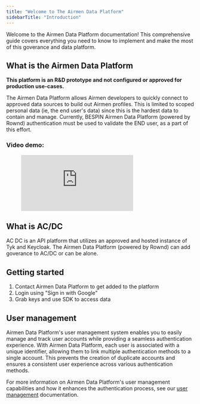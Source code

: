 ```yaml
---
title: "Welcome to The Airmen Data Platform"
sidebarTitle: "Introduction"
---
```

Welcome to the Airmen Data Platform documentation! This comprehensive guide covers everything you need to know to implement and make the most of this goverance and data platform.  

## What is the Airmen Data Platform
**This platform is an R&D prototype and not configured or approved for production use-cases.**

The Airmen Data Platform allows Airmen developers to quickly connect to approved data sources to build out Airmen profiles.  This is limited to scoped personal data (ie, the end user's data) since this is the hardest data to contain and manage.  Currently, BESPIN Airmen Data Platform (powered by Rownd) authentication must be used to validate the END user, as a part of this effort.

### Video demo: 

<figure class="video_container">
  <iframe src="https://www.loom.com/embed/2d1fc9caa80a42aaa201256e9c41943e" frameborder="0" webkitallowfullscreen mozallowfullscreen allowfullscreen></iframe>
</figure>


## What is AC/DC
AC DC is an API platform that utilizes an approved and hosted instance of Tyk and Keycloak.  The Airmen Data Platform (powered by Rownd) can add goverance to AC/DC or can be alone. 

## Getting started
1. Contact Airmen Data Platform to get added to the platform
2. Login using "Sign in with Google"
3. Grab keys and use SDK to access data


## User management

Airmen Data Platform's user management system enables you to easily manage and track user accounts while providing a seamless authentication experience. With Airmen Data Platform, each user is associated with a unique identifier, allowing them to link multiple authentication methods to a single account. This prevents the creation of duplicate accounts and ensures a consistent user experience across various authentication methods.

For more information on Airmen Data Platform's user management capabilities and how it enhances the authentication process, see our [user management](./../configuration/user-profiles) documentation.

